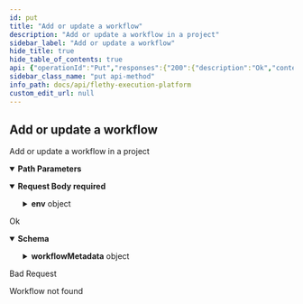 ```yaml
---
id: put
title: "Add or update a workflow"
description: "Add or update a workflow in a project"
sidebar_label: "Add or update a workflow"
hide_title: true
hide_table_of_contents: true
api: {"operationId":"Put","responses":{"200":{"description":"Ok","content":{"application/json":{"schema":{"properties":{"workflowMetadata":{"properties":{"createdAt":{"type":"number","format":"double"},"updatedAt":{"type":"number","format":"double"},"createdBy":{"type":"string"},"updatedBy":{"type":"string"},"projectId":{"type":"string"},"workflowId":{"type":"string"},"name":{"type":"string"}},"required":["createdAt","createdBy","projectId","workflowId","name"],"type":"object","additionalProperties":false},"success":{"type":"boolean"}},"required":["workflowMetadata","success"],"type":"object"}}}},"400":{"description":"Bad Request"},"404":{"description":"Workflow not found"}},"description":"Add or update a workflow in a project","tags":["Workflows"],"security":[{"bearer":[]}],"parameters":[{"description":"The ID of the workspace the workflow belongs to","in":"path","name":"workspaceId","required":true,"schema":{"type":"string"}},{"description":"The ID of the project the workflow belongs to","in":"path","name":"projectId","required":true,"schema":{"type":"string"}}],"requestBody":{"required":true,"content":{"application/json":{"schema":{"properties":{"env":{"properties":{},"additionalProperties":{"type":"string"},"type":"object"},"workflowId":{"type":"string"},"workflow":{},"name":{"type":"string"}},"required":["workflow","name"],"type":"object"}}}},"method":"put","path":"/v1/w/{workspaceId}/p/{projectId}/wf","servers":[{"url":"https://api.flethy.com","description":"Flethy API"}],"securitySchemes":{"bearer":{"type":"http","scheme":"bearer","bearerFormat":"JWT"}},"jsonRequestBodyExample":{"env":{},"workflowId":"string","workflow":{},"name":"string"},"info":{"title":"@flethy/execution-platform","version":"1.0.0","description":"flethy execution platform","license":{"name":"MIT"},"contact":{"name":"adam@flethy.com"}},"postman":{"name":"Add or update a workflow","description":{"content":"Add or update a workflow in a project","type":"text/plain"},"url":{"path":["v1","w",":workspaceId","p",":projectId","wf"],"host":["{{baseUrl}}"],"query":[],"variable":[{"disabled":false,"description":{"content":"(Required) The ID of the workspace the workflow belongs to","type":"text/plain"},"type":"any","value":"","key":"workspaceId"},{"disabled":false,"description":{"content":"(Required) The ID of the project the workflow belongs to","type":"text/plain"},"type":"any","value":"","key":"projectId"}]},"header":[{"key":"Content-Type","value":"application/json"},{"key":"Accept","value":"application/json"}],"method":"PUT","body":{"mode":"raw","raw":"\"\"","options":{"raw":{"language":"json"}}},"auth":{"type":"bearer","bearer":[{"type":"any","value":"<Bearer Token>","key":"token"}]}}}
sidebar_class_name: "put api-method"
info_path: docs/api/flethy-execution-platform
custom_edit_url: null
---
```



## Add or update a workflow



Add or update a workflow in a project

<details style={{"marginBottom":"1rem"}} data-collapsed={false} open={true}><summary style={{}}><strong>Path Parameters</strong></summary><div><ul><ParamsItem className={"paramsItem"} param={{"description":"The ID of the workspace the workflow belongs to","in":"path","name":"workspaceId","required":true,"schema":{"type":"string"}}}></ParamsItem><ParamsItem className={"paramsItem"} param={{"description":"The ID of the project the workflow belongs to","in":"path","name":"projectId","required":true,"schema":{"type":"string"}}}></ParamsItem></ul></div></details><MimeTabs><TabItem label={"application/json"} value={"application/json-schema"}><details style={{}} data-collapsed={false} open={true}><summary style={{"textAlign":"left"}}><strong>Request Body</strong><strong style={{"fontSize":"var(--ifm-code-font-size)","color":"var(--openapi-required)"}}> required</strong></summary><div style={{"textAlign":"left","marginLeft":"1rem"}}></div><ul style={{"marginLeft":"1rem"}}><SchemaItem collapsible={true} className={"schemaItem"}><details style={{}}><summary style={{}}><strong>env</strong><span style={{"opacity":"0.6"}}> object</span></summary><div style={{"marginLeft":"1rem"}}></div></details></SchemaItem><SchemaItem collapsible={false} name={"workflowId"} required={false} deprecated={undefined} schemaDescription={undefined} schemaName={"string"} qualifierMessage={undefined} defaultValue={undefined}></SchemaItem><SchemaItem collapsible={false} name={"workflow"} required={true} deprecated={undefined} schemaDescription={undefined} schemaName={""} qualifierMessage={undefined} defaultValue={undefined}></SchemaItem><SchemaItem collapsible={false} name={"name"} required={true} deprecated={undefined} schemaDescription={undefined} schemaName={"string"} qualifierMessage={undefined} defaultValue={undefined}></SchemaItem></ul></details></TabItem></MimeTabs><div><ApiTabs><TabItem label={"200"} value={"200"}><div>

Ok

</div><div><MimeTabs schemaType={"response"}><TabItem label={"application/json"} value={"application/json"}><SchemaTabs><TabItem label={"Schema"} value={"Schema"}><details style={{}} data-collapsed={false} open={true}><summary style={{"textAlign":"left"}}><strong>Schema</strong></summary><div style={{"textAlign":"left","marginLeft":"1rem"}}></div><ul style={{"marginLeft":"1rem"}}><SchemaItem collapsible={true} className={"schemaItem"}><details style={{}}><summary style={{}}><strong>workflowMetadata</strong><span style={{"opacity":"0.6"}}> object</span></summary><div style={{"marginLeft":"1rem"}}><SchemaItem collapsible={false} name={"createdAt"} required={false} deprecated={undefined} schemaDescription={undefined} schemaName={"double"} qualifierMessage={undefined} defaultValue={undefined}></SchemaItem><SchemaItem collapsible={false} name={"updatedAt"} required={false} deprecated={undefined} schemaDescription={undefined} schemaName={"double"} qualifierMessage={undefined} defaultValue={undefined}></SchemaItem><SchemaItem collapsible={false} name={"createdBy"} required={false} deprecated={undefined} schemaDescription={undefined} schemaName={"string"} qualifierMessage={undefined} defaultValue={undefined}></SchemaItem><SchemaItem collapsible={false} name={"updatedBy"} required={false} deprecated={undefined} schemaDescription={undefined} schemaName={"string"} qualifierMessage={undefined} defaultValue={undefined}></SchemaItem><SchemaItem collapsible={false} name={"projectId"} required={false} deprecated={undefined} schemaDescription={undefined} schemaName={"string"} qualifierMessage={undefined} defaultValue={undefined}></SchemaItem><SchemaItem collapsible={false} name={"workflowId"} required={false} deprecated={undefined} schemaDescription={undefined} schemaName={"string"} qualifierMessage={undefined} defaultValue={undefined}></SchemaItem><SchemaItem collapsible={false} name={"name"} required={false} deprecated={undefined} schemaDescription={undefined} schemaName={"string"} qualifierMessage={undefined} defaultValue={undefined}></SchemaItem></div></details></SchemaItem><SchemaItem collapsible={false} name={"success"} required={false} deprecated={undefined} schemaDescription={undefined} schemaName={"boolean"} qualifierMessage={undefined} defaultValue={undefined}></SchemaItem></ul></details></TabItem><TabItem label={"Example (from schema)"} value={"Example (from schema)"}><ResponseSamples responseExample={"{\n  \"workflowMetadata\": {\n    \"createdAt\": 0,\n    \"updatedAt\": 0,\n    \"createdBy\": \"string\",\n    \"updatedBy\": \"string\",\n    \"projectId\": \"string\",\n    \"workflowId\": \"string\",\n    \"name\": \"string\"\n  },\n  \"success\": true\n}"} language={"json"}></ResponseSamples></TabItem></SchemaTabs></TabItem></MimeTabs></div></TabItem><TabItem label={"400"} value={"400"}><div>

Bad Request

</div><div></div></TabItem><TabItem label={"404"} value={"404"}><div>

Workflow not found

</div><div></div></TabItem></ApiTabs></div>
      